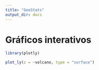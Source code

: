 ```yaml
---
title: "GeoStats"
output_dir: docs
---
```


# Gráficos interativos

```r
library(plotly)

plot_ly(z = ~volcano, type = "surface")
```
